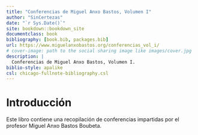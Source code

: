 ```yaml
--- 
title: "Conferencias de Miguel Anxo Bastos, Volumen I"
author: "SinCertezas"
date: "`r Sys.Date()`"
site: bookdown::bookdown_site
documentclass: book
bibliography: [book.bib, packages.bib]
url: https://www.miguelanxobastos.org/conferencias_vol_i/
# cover-image: path to the social sharing image like images/cover.jpg
description: |
  Conferencias de Miguel Anxo Bastos, Volumen I.
biblio-style: apalike
csl: chicago-fullnote-bibliography.csl
---
```


# Introducción

Este libro contiene una recopilación de conferencias impartidas por el profesor
Miguel Anxo Bastos Boubeta.

